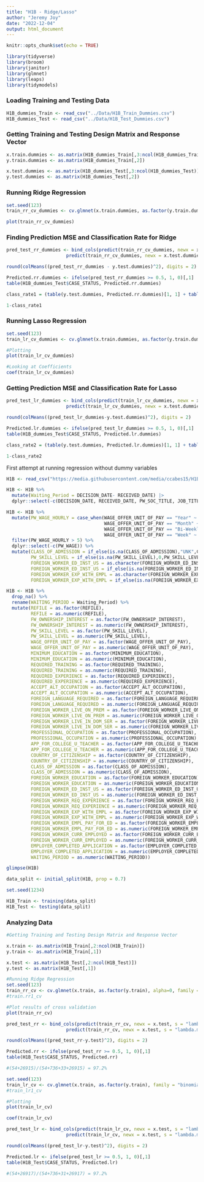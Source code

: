 ```yaml
---
title: "H1B - Ridge/Lasso"
author: "Jeremy Joy"
date: "2022-12-04"
output: html_document
---
```


```r
knitr::opts_chunk$set(echo = TRUE)
```

```r
library(tidyverse)
library(broom)
library(janitor)
library(glmnet)
library(leaps)
library(tidymodels)
```

### Loading Training and Testing Data

```r
H1B_dummies_Train <- read_csv("../Data/H1B_Train_Dummies.csv")
H1B_dummies_Test <- read_csv("../Data/H1B_Test_Dummies.csv")
```

### Getting Training and Testing Design Matrix and Response Vector

```r
x.train.dummies <- as.matrix(H1B_dummies_Train[,3:ncol(H1B_dummies_Train)])
y.train.dummies <- as.matrix(H1B_dummies_Train[,2])

x.test.dummies <- as.matrix(H1B_dummies_Test[,3:ncol(H1B_dummies_Test)])
y.test.dummies <- as.matrix(H1B_dummies_Test[,2])

```

### Running Ridge Regression

```r
set.seed(123)
train_rr_cv_dummies <- cv.glmnet(x.train.dummies, as.factor(y.train.dummies), alpha=0, family = "binomial")

plot(train_rr_cv_dummies)
```

### Finding Prediction MSE and Classification Rate for Ridge

```r
pred_test_rr_dummies <- bind_cols(predict(train_rr_cv_dummies, newx = x.test.dummies, s = "lambda.1se", type="response"),
                      predict(train_rr_cv_dummies, newx = x.test.dummies, s = "lambda.min", type="response"))

round(colMeans((pred_test_rr_dummies - y.test.dummies)^2), digits = 2)

Predicted.rr.dummies <- ifelse(pred_test_rr_dummies >= 0.5, 1, 0)[,1]
table(H1B_dummies_Test$CASE_STATUS, Predicted.rr.dummies)

class_rate1 = (table(y.test.dummies, Predicted.rr.dummies)[1, 1] + table(y.test.dummies, Predicted.rr.dummies)[2, 2])/(27738)

1-class_rate1
```

### Running Lasso Regression

```r
set.seed(123)
train_lr_cv_dummies <- cv.glmnet(x.train.dummies, as.factor(y.train.dummies), family = "binomial")

#Plotting
plot(train_lr_cv_dummies)

#Looking at Coefficients
coef(train_lr_cv_dummies)
```

### Getting Prediction MSE and Classification Rate for Lasso

```r
pred_test_lr_dummies <- bind_cols(predict(train_lr_cv_dummies, newx = x.test.dummies, s = "lambda.1se", type="response"),
                      predict(train_lr_cv_dummies, newx = x.test.dummies, s = "lambda.min", type="response"))

round(colMeans((pred_test_lr_dummies-y.test.dummies)^2), digits = 2)

Predicted.lr.dummies <- ifelse(pred_test_lr_dummies >= 0.5, 1, 0)[,1]
table(H1B_dummies_Test$CASE_STATUS, Predicted.lr.dummies)

class_rate2 = (table(y.test.dummies, Predicted.lr.dummies)[1, 1] + table(y.test.dummies, Predicted.lr.dummies)[2, 2])/(27738)

1-class_rate2

```

############################################################################

First attempt at running regression without dummy variables

```r
H1B <- read_csv("https://media.githubusercontent.com/media/ccabes15/H1B_Project_ML/main/Data/H1B_Initial_Tidy.csv")

H1B <- H1B %>% 
  mutate(Waiting_Period = DECISION_DATE- RECEIVED_DATE) |> 
  dplyr::select(-c(DECISION_DATE, RECEIVED_DATE, PW_SOC_TITLE, JOB_TITLE, EMPLOYER_NAME, EMPLOYER_CITY, EMPLOYER_STATE_PROVINCE, wAGE_OFFER_AVG, WORKSITE_CITY, WORKSITE_STATE, JOB_TITLE, ACCEPT_FOREIGN_EDUCATION, FOREIGN_WORKER_BIRTH_COUNTRY, FOREIGN_WORKER_INFO_MAJOR, FOREIGN_WORKER_YRS_ED_COMP, FOREIGN_WORKER_ED_INST_COUNTRY, FOREIGN_WORKER_ALT_ED_EXP, FOREIGN_WORKER_ALT_OCC_EXP, OFFERED_TO_APPL_FOREIGN_WORKER))

H1B <- H1B %>% 
  mutate(PW_WAGE_HOURLY = case_when(WAGE_OFFER_UNIT_OF_PAY == "Year" ~ PW_WAGE/2080,
                                    WAGE_OFFER_UNIT_OF_PAY == "Month" ~ PW_WAGE/160,
                                    WAGE_OFFER_UNIT_OF_PAY == "Bi-Weekly" ~ PW_WAGE/80,
                                    WAGE_OFFER_UNIT_OF_PAY == "Week" ~ PW_WAGE/40)) %>% 
  filter(PW_WAGE_HOURLY > 5) %>% 
  dplyr::select(-c(PW_WAGE)) %>% 
  mutate(CLASS_OF_ADMISSION = if_else(is.na(CLASS_OF_ADMISSION),"UNK",CLASS_OF_ADMISSION),
         PW_SKILL_LEVEL = if_else(is.na(PW_SKILL_LEVEL),0,PW_SKILL_LEVEL),
         FOREIGN_WORKER_ED_INST_US = as.character(FOREIGN_WORKER_ED_INST_US),
         FOREIGN_WORKER_ED_INST_US = if_else(is.na(FOREIGN_WORKER_ED_INST_US), "UNK", FOREIGN_WORKER_ED_INST_US),
         FOREIGN_WORKER_EXP_WITH_EMPL = as.character(FOREIGN_WORKER_EXP_WITH_EMPL),
         FOREIGN_WORKER_EXP_WITH_EMPL = if_else(is.na(FOREIGN_WORKER_EXP_WITH_EMPL), "UNK", FOREIGN_WORKER_EXP_WITH_EMPL))

H1B <- H1B %>% 
  drop_na() %>% 
  rename(WAITING_PERIOD = Waiting_Period) %>%
  mutate(REFILE = as.factor(REFILE),
         REFILE = as.numeric(REFILE),
         FW_OWNERSHIP_INTEREST = as.factor(FW_OWNERSHIP_INTEREST),
         FW_OWNERSHIP_INTEREST = as.numeric(FW_OWNERSHIP_INTEREST),
         PW_SKILL_LEVEL = as.factor(PW_SKILL_LEVEL),
         PW_SKILL_LEVEL = as.numeric(PW_SKILL_LEVEL),
         WAGE_OFFER_UNIT_OF_PAY = as.factor(WAGE_OFFER_UNIT_OF_PAY),
         WAGE_OFFER_UNIT_OF_PAY = as.numeric(WAGE_OFFER_UNIT_OF_PAY),
         MINIMUM_EDUCATION = as.factor(MINIMUM_EDUCATION),
         MINIMUM_EDUCATION = as.numeric(MINIMUM_EDUCATION),
         REQUIRED_TRAINING = as.factor(REQUIRED_TRAINING),
         REQUIRED_TRAINING = as.numeric(REQUIRED_TRAINING),
         REQUIRED_EXPERIENCE = as.factor(REQUIRED_EXPERIENCE),
         REQUIRED_EXPERIENCE = as.numeric(REQUIRED_EXPERIENCE),
         ACCEPT_ALT_OCCUPATION = as.factor(ACCEPT_ALT_OCCUPATION),
         ACCEPT_ALT_OCCUPATION = as.numeric(ACCEPT_ALT_OCCUPATION),
         FOREIGN_LANGUAGE_REQUIRED = as.factor(FOREIGN_LANGUAGE_REQUIRED),
         FOREIGN_LANGUAGE_REQUIRED = as.numeric(FOREIGN_LANGUAGE_REQUIRED),
         FOREIGN_WORKER_LIVE_ON_PREM = as.factor(FOREIGN_WORKER_LIVE_ON_PREM),
         FOREIGN_WORKER_LIVE_ON_PREM = as.numeric(FOREIGN_WORKER_LIVE_ON_PREM),
         FOREIGN_WORKER_LIVE_IN_DOM_SER = as.factor(FOREIGN_WORKER_LIVE_IN_DOM_SER),
         FOREIGN_WORKER_LIVE_IN_DOM_SER = as.numeric(FOREIGN_WORKER_LIVE_IN_DOM_SER),
         PROFESSIONAL_OCCUPATION = as.factor(PROFESSIONAL_OCCUPATION),
         PROFESSIONAL_OCCUPATION = as.numeric(PROFESSIONAL_OCCUPATION),
         APP_FOR_COLLEGE_U_TEACHER = as.factor(APP_FOR_COLLEGE_U_TEACHER),
         APP_FOR_COLLEGE_U_TEACHER = as.numeric(APP_FOR_COLLEGE_U_TEACHER),
         COUNTRY_OF_CITIZENSHIP = as.factor(COUNTRY_OF_CITIZENSHIP),
         COUNTRY_OF_CITIZENSHIP = as.numeric(COUNTRY_OF_CITIZENSHIP),
         CLASS_OF_ADMISSION = as.factor(CLASS_OF_ADMISSION),
         CLASS_OF_ADMISSION = as.numeric(CLASS_OF_ADMISSION),
         FOREIGN_WORKER_EDUCATION = as.factor(FOREIGN_WORKER_EDUCATION),
         FOREIGN_WORKER_EDUCATION = as.numeric(FOREIGN_WORKER_EDUCATION),
         FOREIGN_WORKER_ED_INST_US = as.factor(FOREIGN_WORKER_ED_INST_US),
         FOREIGN_WORKER_ED_INST_US = as.numeric(FOREIGN_WORKER_ED_INST_US),
         FOREIGN_WORKER_REQ_EXPERIENCE = as.factor(FOREIGN_WORKER_REQ_EXPERIENCE),
         FOREIGN_WORKER_REQ_EXPERIENCE = as.numeric(FOREIGN_WORKER_REQ_EXPERIENCE),
         FOREIGN_WORKER_EXP_WITH_EMPL = as.factor(FOREIGN_WORKER_EXP_WITH_EMPL),
         FOREIGN_WORKER_EXP_WITH_EMPL = as.numeric(FOREIGN_WORKER_EXP_WITH_EMPL),
         FOREIGN_WORKER_EMPL_PAY_FOR_ED = as.factor(FOREIGN_WORKER_EMPL_PAY_FOR_ED),
         FOREIGN_WORKER_EMPL_PAY_FOR_ED = as.numeric(FOREIGN_WORKER_EMPL_PAY_FOR_ED),
         FOREIGN_WORKER_CURR_EMPLOYED = as.factor(FOREIGN_WORKER_CURR_EMPLOYED),
         FOREIGN_WORKER_CURR_EMPLOYED = as.numeric(FOREIGN_WORKER_CURR_EMPLOYED),
         EMPLOYER_COMPLETED_APPLICATION = as.factor(EMPLOYER_COMPLETED_APPLICATION),
         EMPLOYER_COMPLETED_APPLICATION = as.numeric(EMPLOYER_COMPLETED_APPLICATION),
         WAITING_PERIOD = as.numeric(WAITING_PERIOD)) 

glimpse(H1B)
```

```r
data_split <- initial_split(H1B, prop = 0.7)

set.seed(1234)

H1B_Train <- training(data_split)
H1B_Test <- testing(data_split)

```

### Analyzing Data

```r
#Getting Training and Testing Design Matrix and Response Vector

x.train <- as.matrix(H1B_Train[,2:ncol(H1B_Train)])
y.train <- as.matrix(H1B_Train[,1])

x.test <- as.matrix(H1B_Test[,2:ncol(H1B_Test)])
y.test <- as.matrix(H1B_Test[,1])

```

```r
#Running Ridge Regression
set.seed(123)
train_rr_cv <- cv.glmnet(x.train, as.factor(y.train), alpha=0, family = "binomial")
#train.rr1_cv

#Plot results of cross validation
plot(train_rr_cv)
```

```r
pred_test_rr <- bind_cols(predict(train_rr_cv, newx = x.test, s = "lambda.1se", type="response"),
                      predict(train_rr_cv, newx = x.test, s = "lambda.min", type="response"))

round(colMeans((pred_test_rr-y.test)^2), digits = 2)

Predicted.rr <- ifelse(pred_test_rr >= 0.5, 1, 0)[,1]
table(H1B_Test$CASE_STATUS, Predicted.rr)

#(54+26915)/(54+736+33+26915) = 97.2%
```


```r
set.seed(123)
train_lr_cv <- cv.glmnet(x.train, as.factor(y.train), family = "binomial")
#train_lr1_cv

#Plotting
plot(train_lr_cv)

coef(train_lr_cv)
```

```r
pred_test_lr <- bind_cols(predict(train_lr_cv, newx = x.test, s = "lambda.1se", type="response"),
                      predict(train_lr_cv, newx = x.test, s = "lambda.min", type="response"))

round(colMeans((pred_test_lr-y.test)^2), digits = 2)

Predicted.lr <- ifelse(pred_test_lr >= 0.5, 1, 0)[,1]
table(H1B_Test$CASE_STATUS, Predicted.lr)

#(54+26917)/(54+736+31+26917) = 97.2%
```